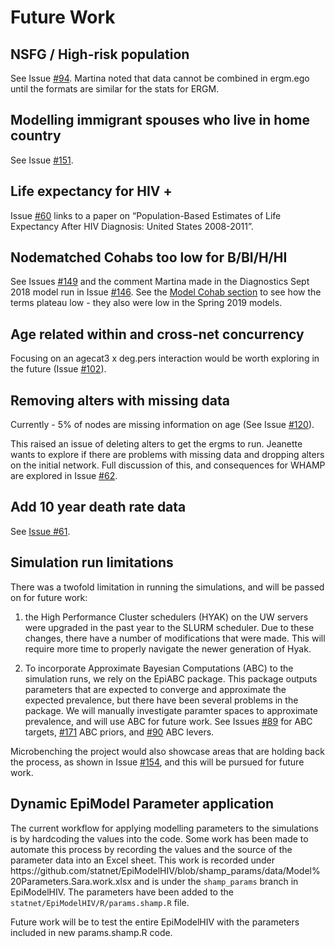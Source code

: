 
# Future Work {#future}

## NSFG / High-risk population
See Issue [#94](https://github.com/statnet/SHAMP/issues/94). Martina noted that data cannot be combined in ergm.ego until the formats are similar for the stats for ERGM.

## Modelling immigrant spouses who live in home country
See Issue [#151](https://github.com/statnet/SHAMP/issues/151).

## Life expectancy for HIV + 
Issue [#60](https://github.com/statnet/SHAMP/issues/60) links to a paper on "Population-Based Estimates of Life Expectancy After HIV Diagnosis: United States 2008-2011".

## Nodematched Cohabs too low for B/BI/H/HI

See Issues [#149](https://github.com/statnet/SHAMP/issues/149) and the comment Martina made in the Diagnostics Sept 2018 model run in Issue [#146](https://github.com/statnet/SHAMP/issues/146#issuecomment-424153331). See the [Model Cohab section](#cohaberg) to see how the terms plateau low - they also were low in the Spring 2019 models.


## Age related within and cross-net concurrency

Focusing on an agecat3 x deg.pers interaction would be worth exploring in the future  (Issue [#102](https://github.com/statnet/SHAMP/issues/102)).

## Removing alters with missing data

Currently - 5% of nodes are missing information on age (See Issue [#120](https://github.com/statnet/SHAMP/issues/120)). 

This raised an issue of deleting alters to get the ergms to run. Jeanette wants to explore if there are problems with missing data and dropping alters on the initial network. Full discussion of this, and consequences for WHAMP are explored in Issue [#62](https://github.com/statnet/SHAMP/issues/62).


## Add 10 year death rate data

See [Issue #61](https://github.com/statnet/SHAMP/issues/61).


## Simulation run limitations

There was a twofold limitation in running the simulations, and will be passed on for future work:

1) the High Performance Cluster schedulers (HYAK) on the UW servers were upgraded in the past year to the SLURM scheduler. Due to these changes, there have a number of modifications that were made. This will require more time to properly navigate the newer generation of Hyak.

2) To incorporate Approximate Bayesian Computations (ABC) to the simulation runs, we rely on the EpiABC package. This package outputs parameters that are expected to converge and approximate the expected prevalence, but there have been several problems in the package. We will manually investigate paramter spaces to approximate prevalence, and will use ABC for future work. See Issues [#89](https://github.com/statnet/SHAMP/issues/89) for ABC targets, [#171](https://github.com/statnet/SHAMP/issues/171) ABC priors, and [#90](https://github.com/statnet/SHAMP/issues/90)  ABC levers.

Microbenching the project would also showcase areas that are holding back the process, as shown in Issue [#154](https://github.com/statnet/SHAMP/issues/154), and this will be pursued for future work. 

## Dynamic EpiModel Parameter application

The current workflow for applying modelling parameters to the simulations is by hardcoding the values into the code. Some work has been made to automate this process by recording the values and the source of the parameter data into an Excel sheet. This work is recorded under https://github.com/statnet/EpiModelHIV/blob/shamp_params/data/Model%20Parameters.Sara.work.xlsx and is under the `shamp_params` branch in EpiModelHIV. The parameters have been added to the `statnet/EpiModelHIV/R/params.shamp.R` file.

Future work will be to test the entire EpiModelHIV with the parameters included in new params.shamp.R code.
